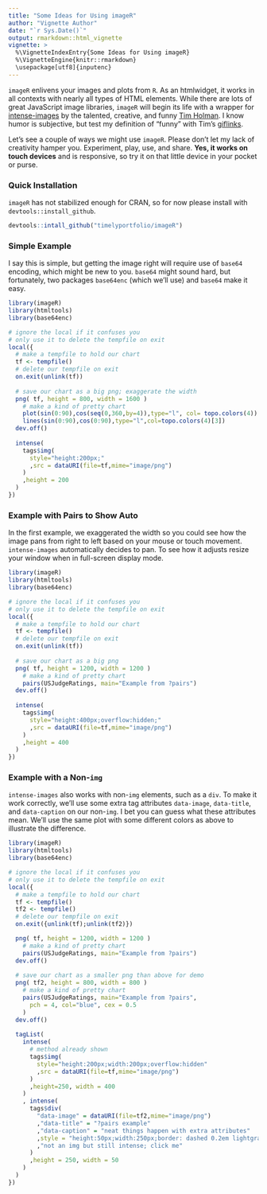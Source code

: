 ```yaml
---
title: "Some Ideas for Using imageR"
author: "Vignette Author"
date: "`r Sys.Date()`"
output: rmarkdown::html_vignette
vignette: >
  %\VignetteIndexEntry{Some Ideas for Using imageR}
  %\VignetteEngine{knitr::rmarkdown}
  \usepackage[utf8]{inputenc}
---
```


`imageR` enlivens your images and plots from `R`.  As an htmlwidget, it works in all contexts with nearly all types of HTML elements.  While there are lots of great JavaScript image libraries, `imageR` will begin its life with a wrapper for [intense-images](http://tholman.com/) by the talented, creative, and funny [Tim Holman](http://tholman.com/).  I know humor is subjective, but test my definition of "funny" with Tim's [giflinks](http://tholman.com/giflinks/).

Let's see a couple of ways we might use `imageR`.  Please don't let my lack of creativity hamper you.  Experiment, play, use, and share.  **Yes, it works on touch devices** and is responsive, so try it on that little device in your pocket or purse.

### Quick Installation

`imageR` has not stabilized enough for CRAN, so for now please install with `devtools::install_github`.

```r
devtools::intall_github("timelyportfolio/imageR")
```

### Simple Example

I say this is simple, but getting the image right will require use of `base64` encoding, which might be new to you.  `base64` might sound hard, but fortunately, two packages `base64enc` (which we'll use) and `base64` make it easy.

```r
library(imageR)
library(htmltools)
library(base64enc)

# ignore the local if it confuses you
# only use it to delete the tempfile on exit
local({
  # make a tempfile to hold our chart  
  tf <- tempfile()
  # delete our tempfile on exit
  on.exit(unlink(tf))
  
  # save our chart as a big png; exaggerate the width
  png( tf, height = 800, width = 1600 )
    # make a kind of pretty chart
    plot(sin(0:90),cos(seq(0,360,by=4)),type="l", col= topo.colors(4))
    lines(sin(0:90),cos(0:90),type="l",col=topo.colors(4)[3])
  dev.off()
  
  intense(
    tags$img(
      style="height:200px;"
      ,src = dataURI(file=tf,mime="image/png")
    )
    ,height = 200
  )
})
```

### Example with Pairs to Show Auto

In the first example, we exaggerated the width so you could see how the image pans from right to left based on your mouse or touch movement.  `intense-images` automatically decides to pan.  To see how it adjusts resize your window when in full-screen display mode.

```r
library(imageR)
library(htmltools)
library(base64enc)

# ignore the local if it confuses you
# only use it to delete the tempfile on exit
local({
  # make a tempfile to hold our chart  
  tf <- tempfile()
  # delete our tempfile on exit
  on.exit(unlink(tf))
  
  # save our chart as a big png
  png( tf, height = 1200, width = 1200 )
    # make a kind of pretty chart
    pairs(USJudgeRatings, main="Example from ?pairs")
  dev.off()
  
  intense(
    tags$img(
      style="height:400px;overflow:hidden;"
      ,src = dataURI(file=tf,mime="image/png")
    )
    ,height = 400
  )
})
```

### Example with a Non-`img`

`intense-images` also works with non-`img` elements, such as a `div`.  To make it work correctly, we'll use some extra tag attributes `data-image`, `data-title`, and `data-caption` on our non-`img`.  I bet you can guess what these attributes mean.  We'll use the same plot with some different colors as above to illustrate the difference.

```r
library(imageR)
library(htmltools)
library(base64enc)

# ignore the local if it confuses you
# only use it to delete the tempfile on exit
local({
  # make a tempfile to hold our chart  
  tf <- tempfile()
  tf2 <- tempfile()
  # delete our tempfile on exit
  on.exit({unlink(tf);unlink(tf2)})

  png( tf, height = 1200, width = 1200 )
    # make a kind of pretty chart
    pairs(USJudgeRatings, main="Example from ?pairs")
  dev.off()
  
  # save our chart as a smaller png than above for demo
  png( tf2, height = 800, width = 800 )
    # make a kind of pretty chart
    pairs(USJudgeRatings, main="Example from ?pairs",
      pch = 4, col="blue", cex = 0.5
    )
  dev.off()
  
  tagList(
    intense(
      # method already shown
      tags$img(
        style="height:200px;width:200px;overflow:hidden"
        ,src = dataURI(file=tf,mime="image/png")
      )
      ,height=250, width = 400
    )
    , intense(
      tags$div(
        "data-image" = dataURI(file=tf2,mime="image/png")
        ,"data-title" = "?pairs example"
        ,"data-caption" = "neat things happen with extra attributes"
        ,style = "height:50px;width:250px;border: dashed 0.2em lightgray;"
        ,"not an img but still intense; click me"
      )
      ,height = 250, width = 50
    )
  )
})
```
